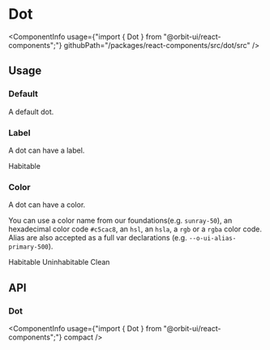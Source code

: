 
<Meta
    title="Components/Dot"
    id="dot"
/>

# Dot

<ComponentInfo
    usage={"import { Dot } from \"@orbit-ui/react-components\";"}
    githubPath="/packages/react-components/src/dot/src"
/>

## Usage

### Default

A default dot.

<Preview>
    <Story name="default">
        <Dot />
    </Story>
</Preview>

### Label

A dot can have a label.

<Preview>
    <Story name="label">
        <Dot>Habitable</Dot>
    </Story>
</Preview>

### Color

A dot can have a color.

You can use a color name from our foundations(e.g. `sunray-50`), an hexadecimal color code `#c5cac8`, an `hsl`, an `hsla`, a `rgb` or a `rgba` color code. Alias are also accepted as a full var declarations (e.g. `--o-ui-alias-primary-500`).

<Preview>
    <Story name="color">
        <Inline>
            <Dot color="botanic-500">Habitable</Dot>
            <Dot color="hsl(25, 69%, 41%)">Uninhabitable</Dot>
            <Dot color="--o-ui-alias-primary-500">Clean</Dot>
        </Inline>
    </Story>
</Preview>

## API

### Dot

<ComponentInfo
    usage={"import { Dot } from \"@orbit-ui/react-components\";"}
    compact
/>

<ArgsTable of={InnerDot} sort="alpha" />
